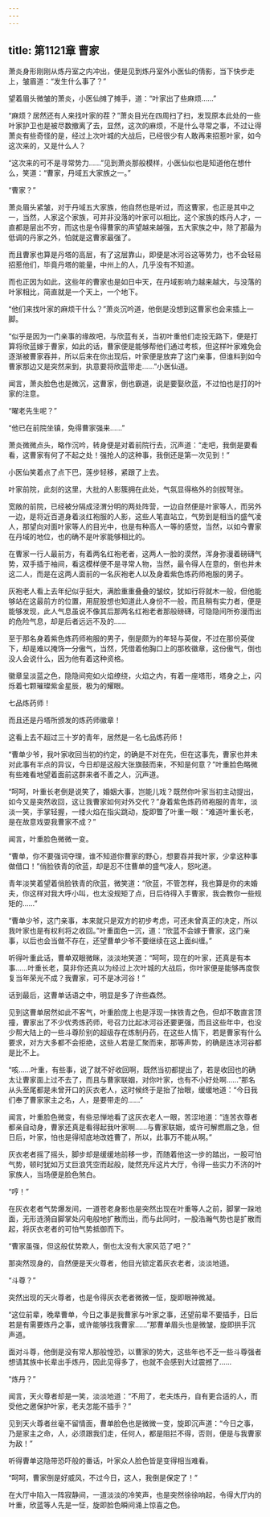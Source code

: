 ```yaml
---
---
---
```

title: 第1121章 曹家
---



萧炎身形刚刚从炼丹室之内冲出，便是见到炼丹室外小医仙的倩影，当下快步走上，皱眉道：“发生什么事了？”

望着眉头微皱的萧炎，小医仙摊了摊手，道：“叶家出了些麻烦……”

“麻烦？居然还有人来找叶家的茬？”萧炎目光在四周扫了扫，发现原本此处的一些叶家护卫也是被尽数撤离了去，显然，这次的麻烦，不是什么寻常之事，不过让得萧炎有些奇怪的是，经过上次叶城的大战后，已经很少有人敢再来招惹叶家，如今这次来的，又是什么人？

“这次来的可不是寻常势力……”见到萧炎那般模样，小医仙似也是知道他在想什么，笑道：“曹家，丹域五大家族之一。”

“曹家？”

萧炎眉头紧皱，对于丹域五大家族，他自然也是听过，而这曹家，也正是其中之一，当然，人家这个家族，可并非没落的叶家可以相比，这个家族的炼丹人才，一直都是层出不穷，而这也是令得曹家的声望越来越强，五大家族之中，除了那最为低调的丹家之外，怕就是这曹家最强了。

而且曹家也算是丹塔的高层，有了这层靠山，即便是冰河谷这等势力，也不会轻易招惹他们，毕竟丹塔的能量，中州上的人，几乎没有不知道。

而也正因为如此，这些年的曹家也是如日中天，在丹域影响力越来越大，与没落的叶家相比，简直就是一个天上，一个地下。

“他们来找叶家的麻烦干什么？”萧炎沉吟道，他倒是没想到这曹家也会来插上一脚。

“似乎是因为一门亲事的缘故吧，与欣蓝有关，当初叶重他们走投无路下，便是打算将欣蓝嫁于曹家，如此的话，曹家便是能够帮他们通过考核，但这样叶家难免会逐渐被曹家吞并，所以后来在你出现后，叶家便是放弃了这门亲事，但谁料到如今曹家那边又是突然来到，执意要将欣蓝带走……”小医仙道。

闻言，萧炎脸色也是微沉，这曹家，倒也霸道，说是要娶欣蓝，不过怕也是打的叶家的注意。

“曜老先生呢？”

“他已在前院坐镇，免得曹家强来……”

萧炎微微点头，略作沉吟，转身便是对着前院行去，沉声道：“走吧，我倒是要看看，这曹家有何了不起之处！强抢人的这种事，我倒还是第一次见到！”

小医仙笑着点了点下巴，莲步轻移，紧跟了上去。

叶家前院，此刻的这里，大批的人影簇拥在此处，气氛显得格外的剑拔弩张。

宽敞的前院，已经被分隔成泾渭分明的两处阵营，一边自然便是叶家等人，而另外一边，是将近百道身着淡红袍服的人影，这些人笔直站立，气势到是相当的盛气凌人，那望向对面叶家等人的目光中，也是有种高人一等的感觉，当然，以如今曹家在丹域的地位，也的确不是叶家能够相比的。

在曹家一行人最前方，有着两名红袍老者，这两人一脸的漠然，浑身弥漫着磅礴气势，双手插于袖间，看这模样便不是寻常人物，当然，最令得人在意的，倒也并未这二人，而是在这两人面前的一名灰袍老人以及身着紫色炼药师袍服的男子。

灰袍老人看上去年纪似乎挺大，满脸重重叠叠的皱纹，犹如行将就木一般，但他能够站在这最前方的位置，用屁股想也知道此人身份不一般，而且稍有实力者，便是能够发现，此人气息虽说不像其后那两名红袍老者那般磅礴，可隐隐间所弥漫而出的危险气息，却是后者远远不及的……

至于那名身着紫色炼药师袍服的男子，倒是颇为的年轻与英俊，不过在那份英俊下，却是难以掩饰一分傲气，当然，凭借着他胸口上的那枚徽章，这份傲气，倒也没人会说什么，因为他有着这种资格。

徽章呈淡蓝之色，隐隐间宛如火焰缭绕，火焰之内，有着一座塔形，塔身之上，闪烁着七颗璀璨紫金星辰，极为的耀眼。

七品炼药师！

而且还是丹塔所颁发的炼药师徽章！

这看上去不超过三十岁的青年，居然是一名七品炼药师！

“曹单少爷，我叶家收回当初的约定，的确是不对在先，但在这事先，曹家也并未对此事有半点的异议，今日却是这般大张旗鼓而来，不知是何意？”叶重脸色略微有些难看地望着面前这群来者不善之人，沉声道。

“呵呵，叶重长老倒是说笑了，婚姻大事，岂能儿戏？既然你叶家当初主动提出，如今又是突然收回，这让我曹家如何对外交代？”身着紫色炼药师袍服的青年，淡淡一笑，手掌轻握，一缕火焰在指尖跳动，旋即瞥了叶重一眼：“难道叶重长老，是在故意戏耍我曹家不成？”

闻言，叶重脸色微微一变。

“曹单，你不要强词夺理，谁不知道你曹家的野心，想要吞并我叶家，少拿这种事做借口！”俏脸铁青的欣蓝，却是忍不住曹单的盛气凌人，怒叱道。

青年淡笑着望着俏脸铁青的欣蓝，微笑道：“欣蓝，不管怎样，我也算是你的未婚夫，你这样对我大呼小叫，也太没规矩了点，日后待得入手曹家，我会教你一些规矩的……”

“曹单少爷，这门亲事，本来就只是双方的初步考虑，可还未曾真正的决定，所以我叶家也是有权利将之收回。”叶重面色一沉，道：“欣蓝不会嫁于曹家，这门亲事，以后也会当做不存在，还望曹单少爷不要继续在这上面纠缠。”

听得叶重此话，曹单双眼微眯，淡淡地笑道：“呵呵，现在的叶家，还真是有本事……叶重长老，莫非你还真以为经过上次叶城的大战后，你叶家便是能够再度恢复当年荣光不成？我曹家，可不是冰河谷！”

话到最后，这曹单话语之中，明显是多了许些森然。

见到这曹单居然如此不客气，叶重脸庞上也是浮现一抹铁青之色，但却不敢直言顶撞，曹家出了不少优秀炼药师，号召力比起冰河谷还要更强，而且这些年中，也没少帮大陆上的一些斗尊阶别的超级存在炼制丹药，在这些人情下，若是曹家有什么要求，对方大多都不会拒绝，这些人若是汇聚而来，那等声势，的确是连冰河谷都是比不上。

“咳……叶重，有些事，说了就不好收回啊，既然当初都提出了，若是收回也的确太让曹家面上过不去了，而且与曹家联姻，对你叶家，也有不小好处啊……”那名从头至尾都是未曾开口的灰衣老人，这时候终于是抬了抬眼，缓缓地道：“今日我们奉了曹家家主之名，人，是要带走的……”

闻言，叶重脸色微变，有些忌惮地看了这灰衣老人一眼，苦涩地道：“连苦衣尊者都亲自动身，曹家还真是看得起我叶家啊……与曹家联姻，或许可解燃眉之急，但日后，叶家，怕也是得彻底地改姓曹了，所以，此事万不能从啊。”

灰衣老者摇了摇头，脚步却是缓缓地前移一步，而随着他这一步的踏出，一股可怕气势，顿时犹如万丈巨浪凭空而起般，陡然充斥这片大厅，令得一些实力不济的叶家族人，当场便是脸色煞白。

“哼！”

在灰衣老者气势爆发间，一道苍老身影也是突然出现在叶重等人之前，脚掌一跺地面，无形涟漪自脚掌处闪电般地扩散而出，而与此同时，一股浩瀚气势也是扩散而起，将灰衣老者的可怕气势抵御而下。

“曹家虽强，但这般仗势欺人，倒也太没有大家风范了吧？”

那突然现身的，自然便是天火尊者，他目光锁定着灰衣老者，淡淡地道。

“斗尊？”

突然出现的天火尊者，也是令得灰衣老者微微一怔，旋即眼神微凝。

“这位前辈，晚辈曹单，今日之事是我曹家与叶家之事，还望前辈不要插手，日后若是有需要炼丹之事，或许能够找我曹家……”那曹单眉头也是微皱，旋即拱手沉声道。

面对斗尊，他倒是没有常人那般惶恐，以曹家的势大，这些年也不乏一些斗尊强者想请其族中长辈出手炼丹，因此见得多了，也就不会感到大过震撼了……

“炼丹？”

闻言，天火尊者却是一笑，淡淡地道：“不用了，老夫炼丹，自有更合适的人，而受他之邀保护叶家，老夫怎能不插手？”

见到天火尊者丝毫不留情面，曹单脸色也是微微一变，旋即沉声道：“今日之事，乃是家主之命，人，必须跟我们走，任何人，都是阻拦不得，否则，便是与我曹家为敌！”

听得曹单这隐带恐吓般的番话，叶家众人脸色皆是变得相当难看。

“呵呵，曹家倒是好威风，不过今日，这人，我倒是保定了！”

在大厅中陷入一阵寂静间，一道淡淡的冷笑声，也是突然徐徐响起，令得大厅内的叶重，欣蓝等人先是一怔，旋即脸色瞬间涌上惊喜之色。